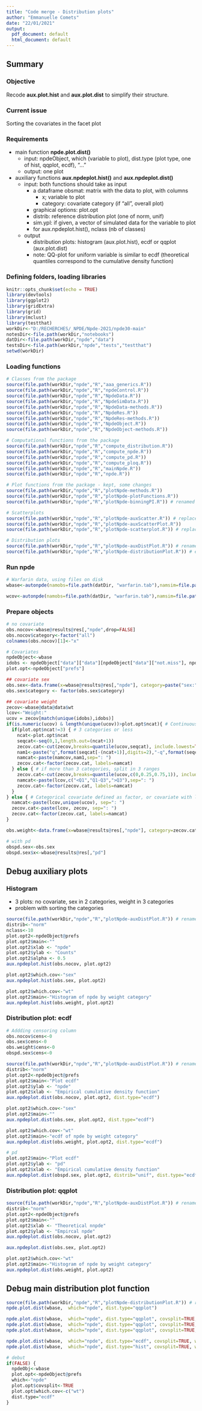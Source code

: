 ---
title: "Code merge - Distribution plots"
author: "Emmanuelle Comets"
date: "22/01/2021"
output:
  pdf_document: default
  html_document: default
---

## Summary

### Objective

Recode **aux.plot.hist** and **aux.plot.dist** to simplify their structure.

### Current issue

Sorting the covariates in the facet plot

### Requirements

- main function  **npde.plot.dist()**
  - input: npdeObject, which (variable to plot), dist.type (plot type, one of hist, qqplot, ecdf), "..."
  - output: one plot
- auxiliary functions **aux.npdeplot.hist()** and  **aux.npdeplot.dist()**
  - input: both functions should take as input
    - a dataframe obsmat: matrix with the data to plot, with columns
      - x; variable to plot
      - category: covariate category (if "all", overall plot)
    - graphical options: plot.opt
    - distrib: reference distribution plot (one of norm, unif)
    - sim.ypl:  if given, a vector of simulated data for the variable to plot
    - for aux.npdeplot.hist(), nclass (nb of classes)
  - output
    - distribution plots: histogram (aux.plot.hist), ecdf or qqplot (aux.plot.dist)
    - note: QQ-plot for uniform variable is similar to ecdf (theoretical quantiles correspond to the cumulative density function)

### Defining folders, loading libraries

```{r setup, include=FALSE,echo=FALSE,error=FALSE, warning=FALSE,message=FALSE}
knitr::opts_chunk$set(echo = TRUE)
library(devtools)
library(ggplot2)
library(gridExtra)
library(grid)
library(mclust)
library(testthat)
workDir<-"D:/RECHERCHES/_NPDE/Npde-2021/npde30-main"
notesDir<-file.path(workDir,"notebooks")
datDir<-file.path(workDir,"npde","data")
testsDir<-file.path(workDir,"npde","tests","testthat")
setwd(workDir)
```

### Loading functions

```{r setupOldPackage, include=FALSE,echo=FALSE,error=FALSE, warning=FALSE,message=FALSE}
# Classes from the package
source(file.path(workDir,"npde","R","aaa_generics.R"))
source(file.path(workDir,"npde","R","npdeControl.R"))
source(file.path(workDir,"npde","R","NpdeData.R"))
source(file.path(workDir,"npde","R","NpdeSimData.R"))
source(file.path(workDir,"npde","R","NpdeData-methods.R"))
source(file.path(workDir,"npde","R","NpdeRes.R"))
source(file.path(workDir,"npde","R","NpdeRes-methods.R"))
source(file.path(workDir,"npde","R","NpdeObject.R"))
source(file.path(workDir,"npde","R","NpdeObject-methods.R"))

# Computational functions from the package
source(file.path(workDir,"npde","R","compute_distribution.R"))
source(file.path(workDir,"npde","R","compute_npde.R"))
source(file.path(workDir,"npde","R","compute_pd.R"))
source(file.path(workDir,"npde","R","compute_ploq.R"))
source(file.path(workDir,"npde","R","mainNpde.R"))
source(file.path(workDir,"npde","R","npde.R"))

# Plot functions from the package - kept, some changes
source(file.path(workDir,"npde","R","plotNpde-methods.R"))
source(file.path(workDir,"npde","R","plotNpde-plotFunctions.R"))
source(file.path(workDir,"npde","R","plotNpde-binningPI.R")) # renamed from plotNpde-unitFunctionsPI.R

# Scatterplots
source(file.path(workDir,"npde","R","plotNpde-auxScatter.R")) # replaces plotNpde-unitFunctionsRef.R
source(file.path(workDir,"npde","R","plotNpde-auxScatterPlot.R"))
source(file.path(workDir,"npde","R","plotNpde-scatterplot.R")) # replaces plotNpde-meanProf.R

# Distribution plots
source(file.path(workDir,"npde","R","plotNpde-auxDistPlot.R")) # renamed from plotNpde-unitFunctionsAux.R
source(file.path(workDir,"npde","R","plotNpde-distributionPlot.R")) # extracted "main" for distribution plots from plotNpde-plotFunctions.R

```

### Run npde

```{r runNpde, include=FALSE,echo=FALSE,error=FALSE, warning=FALSE,message=FALSE}
# Warfarin data, using files on disk
wbase<-autonpde(namobs=file.path(datDir, "warfarin.tab"),namsim=file.path(datDir, "simwarfarinBase.tab"), iid=1,ix=2,iy=4,icov=c(3,6:8),namsav="warfBase", units=list(x="hr",y="ug/L", covariates=c("mg","kg","-","yr")))

wcov<-autonpde(namobs=file.path(datDir, "warfarin.tab"),namsim=file.path(datDir, "simwarfarinCov.tab"), iid=1,ix=2,iy=4,icov=c(3,6:8),namsav="warfBase", units=list(x="hr",y="ug/L", covariates=c("mg","kg","-","yr")))
```

### Prepare objects 

```{r prepareObsmat, include=FALSE,echo=FALSE,error=FALSE, warning=FALSE,message=FALSE}
# no covariate
obs.nocov<-wbase@results@res[,"npde",drop=FALSE]
obs.nocov$category<-factor("all")
colnames(obs.nocov)[1]<-"x"

# Covariates
npdeObject<-wbase
idobs <- npdeObject["data"]["data"][npdeObject["data"]["not.miss"], npdeObject["data"]["name.group"]]
plot.opt<-npdeObject["prefs"]

## covariate sex
obs.sex<-data.frame(x=wbase@results@res[,"npde"], category=paste("sex:", wbase@data@data$sex))
obs.sex$category <- factor(obs.sex$category)

## covariate weight
zecov<-wbase@data@data$wt
lcov<-"Weight:"
ucov = zecov[match(unique(idobs),idobs)]
if(is.numeric(ucov) & length(unique(ucov))>plot.opt$ncat){ # Continuous covariatewith more than plot.opt$ncat (default 3)
  if(plot.opt$ncat!=3) { # 3 categories or less
    ncat<-plot.opt$ncat
    seqcat<-seq(0,1,length.out=(ncat+1))
    zecov.cat<-cut(zecov,breaks=quantile(ucov,seqcat), include.lowest=TRUE, ordered_result=TRUE)
    nam1<-paste("q",format(seqcat[-(ncat+1)],digits=2),"-q",format(seqcat[-1],digits=2),sep="")
    namcat<-paste(namcov,nam1,sep=": ")
    zecov.cat<-factor(zecov.cat, labels=namcat)
  } else { # if more than 3 categories, split in 3 ranges
    zecov.cat<-cut(zecov,breaks=quantile(ucov,c(0,0.25,0.75,1)), include.lowest=TRUE, ordered_result=TRUE)
    namcat<-paste(lcov,c("<Q1","Q1-Q3",">Q3"),sep=": ")
    zecov.cat<-factor(zecov.cat, labels=namcat)
  }
} else { # Categorical covariate defined as factor, or covariate with less than plot.opt$ncat categories
  namcat<-paste(lcov,unique(ucov), sep=": ")
  zecov.cat<-paste(lcov, zecov, sep=": ")
  zecov.cat<-factor(zecov.cat, labels=namcat)
}

obs.weight<-data.frame(x=wbase@results@res[,"npde"], category=zecov.cat)

# with pd
obspd.sex<-obs.sex
obspd.sex$x<-wbase@results@res[,"pd"]
```

## Debug auxiliary plots

### Histogram

- 3 plots: no covariate, sex in 2 categories, weight in 3 categories
- problem with sorting the categories 

```{r debugHist, include=FALSE,echo=FALSE,error=FALSE, warning=FALSE,message=FALSE}
source(file.path(workDir,"npde","R","plotNpde-auxDistPlot.R")) # renamed from plotNpde-unitFunctionsAux.R
distrib<-"norm"
nclass<-10
plot.opt2<-npdeObject@prefs
plot.opt2$main<-""
plot.opt2$xlab <- "npde"
plot.opt2$ylab <- "Counts"
plot.opt2$alpha <- 0.5
aux.npdeplot.hist(obs.nocov, plot.opt2)

plot.opt2$which.cov<-"sex"
aux.npdeplot.hist(obs.sex, plot.opt2)

plot.opt2$which.cov<-"wt"
plot.opt2$main<-"Histogram of npde by weight category"
aux.npdeplot.hist(obs.weight, plot.opt2)

```

### Distribution plot:  ecdf

```{r debugEcdf, include=FALSE,echo=FALSE,error=FALSE, warning=FALSE,message=FALSE}
# Addding censoring column
obs.nocov$cens<-0
obs.sex$cens<-0
obs.weight$cens<-0
obspd.sex$cens<-0

source(file.path(workDir,"npde","R","plotNpde-auxDistPlot.R")) # renamed from plotNpde-unitFunctionsAux.R
distrib<-"norm"
plot.opt2<-npdeObject@prefs
plot.opt2$main<-"Plot ecdf"
plot.opt2$ylab <- "npde"
plot.opt2$xlab <- "Empirical cumulative density function"
aux.npdeplot.dist(obs.nocov, plot.opt2, dist.type="ecdf")

plot.opt2$which.cov<-"sex"
plot.opt2$main<-""
aux.npdeplot.dist(obs.sex, plot.opt2, dist.type="ecdf")

plot.opt2$which.cov<-"wt"
plot.opt2$main<-"ecdf of npde by weight category"
aux.npdeplot.dist(obs.weight, plot.opt2, dist.type="ecdf")

# pd
plot.opt2$main<-"Plot ecdf"
plot.opt2$ylab <- "pd"
plot.opt2$xlab <- "Empirical cumulative density function"
aux.npdeplot.dist(obspd.sex, plot.opt2, distrib="unif", dist.type="ecdf")

```

### Distribution plot: qqplot

```{r debugQQplot, include=FALSE,echo=FALSE,error=FALSE, warning=FALSE,message=FALSE}
source(file.path(workDir,"npde","R","plotNpde-auxDistPlot.R")) # renamed from plotNpde-unitFunctionsAux.R
distrib<-"norm"
plot.opt2<-npdeObject@prefs
plot.opt2$main<-""
plot.opt2$xlab <- "Theoretical nnpde"
plot.opt2$ylab <- "Empircal npde"
aux.npdeplot.dist(obs.nocov, plot.opt2)

aux.npdeplot.dist(obs.sex, plot.opt2)

plot.opt2$which.cov<-"wt"
plot.opt2$main<-"Histogram of npde by weight category"
aux.npdeplot.dist(obs.weight, plot.opt2)
```

## Debug main distribution plot function


```{r debugMainDistplot}
source(file.path(workDir,"npde","R","plotNpde-distributionPlot.R")) # renamed from plotNpde-unitFunctionsAux.R
npde.plot.dist(wbase,  which="npde", dist.type="qqplot")

npde.plot.dist(wbase,  which="npde", dist.type="qqplot", covsplit=TRUE, which.cov=c("wt"))
npde.plot.dist(wbase,  which="npde", dist.type="qqplot", covsplit=TRUE, which.cov=c("sex"))
npde.plot.dist(wbase,  which="npde", dist.type="qqplot", covsplit=TRUE, which.cov=c("all"))

npde.plot.dist(wbase,  which="npde", dist.type="ecdf", covsplit=TRUE, which.cov=c("age"))
npde.plot.dist(wbase,  which="npde", dist.type="hist", covsplit=TRUE, which.cov=c("sex"))

# debut
if(FALSE) {
  npdeObj<-wbase
  plot.opt<-npdeObject@prefs
  which<-"npde"
  plot.opt$covsplit<-TRUE
  plot.opt$which.cov<-c("wt")
  dist.type="ecdf"
}
```

